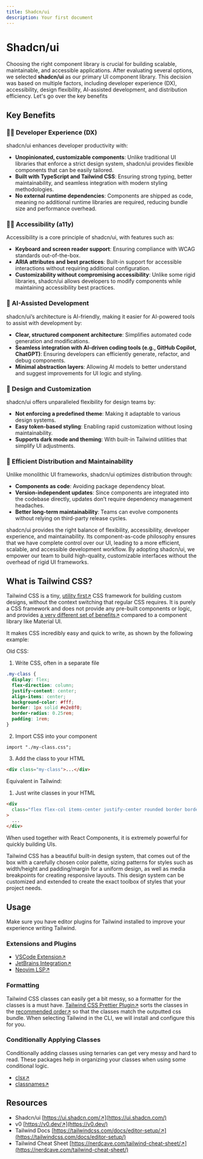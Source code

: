 ```yaml
---
title: Shadcn/ui
description: Your first document
---
```


# Shadcn/ui

Choosing the right component library is crucial for building scalable, maintainable, and accessible applications. After evaluating several options, we selected **shadcn/ui** as our primary UI component library. This decision was based on multiple factors, including developer experience (DX), accessibility, design flexibility, AI-assisted development, and distribution efficiency.
Let's go over the key benefits

## Key Benefits

### 👩‍💻 Developer Experience (DX)

shadcn/ui enhances developer productivity with:

- **Unopinionated, customizable components**: Unlike traditional UI libraries that enforce a strict design system, shadcn/ui provides flexible components that can be easily tailored.
- **Built with TypeScript and Tailwind CSS**: Ensuring strong typing, better maintainability, and seamless integration with modern styling methodologies.
- **No external runtime dependencies**: Components are shipped as code, meaning no additional runtime libraries are required, reducing bundle size and performance overhead.

### 🧑‍🦯 Accessibility (a11y)

Accessibility is a core principle of shadcn/ui, with features such as:

- **Keyboard and screen reader support**: Ensuring compliance with WCAG standards out-of-the-box.
- **ARIA attributes and best practices**: Built-in support for accessible interactions without requiring additional configuration.
- **Customizability without compromising accessibility**: Unlike some rigid libraries, shadcn/ui allows developers to modify components while maintaining accessibility best practices.

### 🤖 AI-Assisted Development

shadcn/ui’s architecture is AI-friendly, making it easier for AI-powered tools to assist with development by:

- **Clear, structured component architecture**: Simplifies automated code generation and modifications.
- **Seamless integration with AI-driven coding tools (e.g., GitHub Copilot, ChatGPT)**: Ensuring developers can efficiently generate, refactor, and debug components.
- **Minimal abstraction layers**: Allowing AI models to better understand and suggest improvements for UI logic and styling.

### 🎨 Design and Customization

shadcn/ui offers unparalleled flexibility for design teams by:

- **Not enforcing a predefined theme**: Making it adaptable to various design systems.
- **Easy token-based styling**: Enabling rapid customization without losing maintainability.
- **Supports dark mode and theming**: With built-in Tailwind utilities that simplify UI adjustments.

### 🚀 Efficient Distribution and Maintainability

Unlike monolithic UI frameworks, shadcn/ui optimizes distribution through:

- **Components as code**: Avoiding package dependency bloat.
- **Version-independent updates**: Since components are integrated into the codebase directly, updates don’t require dependency management headaches.
- **Better long-term maintainability**: Teams can evolve components without relying on third-party release cycles.

shadcn/ui provides the right balance of flexibility, accessibility, developer experience, and maintainability. Its component-as-code philosophy ensures that we have complete control over our UI, leading to a more efficient, scalable, and accessible development workflow. By adopting shadcn/ui, we empower our team to build high-quality, customizable interfaces without the overhead of rigid UI frameworks.

## What is Tailwind CSS?

Tailwind CSS is a tiny, [utility first↗](https://tailwindcss.com/docs/utility-first) CSS framework for building custom designs, without the context switching that regular CSS requires. It is purely a CSS framework and does not provide any pre-built components or logic, and provides [a very different set of benefits↗](https://www.youtube.com/watch?v=CQuTF-bkOgc) compared to a component library like Material UI.

It makes CSS incredibly easy and quick to write, as shown by the following example:

Old CSS:

1. Write CSS, often in a separate file

```css
.my-class {
  display: flex;
  flex-direction: column;
  justify-content: center;
  align-items: center;
  background-color: #fff;
  border: 1px solid #e2e8f0;
  border-radius: 0.25rem;
  padding: 1rem;
}
```

2. Import CSS into your component

```tsx
import "./my-class.css";
```

3. Add the class to your HTML

```html
<div class="my-class">...</div>
```

Equivalent in Tailwind:

1. Just write classes in your HTML

```html
<div
  class="flex flex-col items-center justify-center rounded border border-gray-200 bg-white p-4"
>
  ...
</div>
```

When used together with React Components, it is extremely powerful for quickly building UIs.

Tailwind CSS has a beautiful built-in design system, that comes out of the box with a carefully chosen color palette, sizing patterns for styles such as width/height and padding/margin for a uniform design, as well as media breakpoints for creating responsive layouts. This design system can be customized and extended to create the exact toolbox of styles that your project needs.

## Usage

Make sure you have editor plugins for Tailwind installed to improve your experience writing Tailwind.

### Extensions and Plugins

* [VSCode Extension↗](https://marketplace.visualstudio.com/items?itemName=bradlc.vscode-tailwindcss)
* [JetBrains Integration↗](https://www.jetbrains.com/help/webstorm/tailwind-css.html#ws_css_tailwind_install)
* [Neovim LSP↗](https://github.com/neovim/nvim-lspconfig/blob/master/doc/server_configurations.md#tailwindcss)

### Formatting

Tailwind CSS classes can easily get a bit messy, so a formatter for the classes is a must have. [Tailwind CSS Prettier Plugin↗](https://github.com/tailwindlabs/prettier-plugin-tailwindcss) sorts the classes in the [recommended order↗](https://tailwindcss.com/blog/automatic-class-sorting-with-prettier#how-classes-are-sorted) so that the classes match the outputted css bundle. When selecting Tailwind in the CLI, we will install and configure this for you.

### Conditionally Applying Classes

Conditionally adding classes using ternaries can get very messy and hard to read. These packages help in organizing your classes when using some conditional logic.

* [clsx↗](https://github.com/lukeed/clsx)
* [classnames↗](https://github.com/JedWatson/classnames)

## Resources

- Shadcn/ui [https://ui.shadcn.com/↗](https://ui.shadcn.com/)
- v0 [https://v0.dev/↗](https://v0.dev/)
- Tailwind Docs	[https://tailwindcss.com/docs/editor-setup/↗](https://tailwindcss.com/docs/editor-setup/)
- Tailwind Cheat Sheet [https://nerdcave.com/tailwind-cheat-sheet/↗](https://nerdcave.com/tailwind-cheat-sheet/)